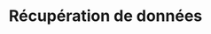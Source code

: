 ---
source-updated-at: 2025-05-16T04:52:11.000Z
translation-updated-at: 2025-06-06T17:17:47.486Z
title: Récupération de données
description: Apprenez à récupérer, mettre en cache, revalider et muter des données avec Next.js.
---